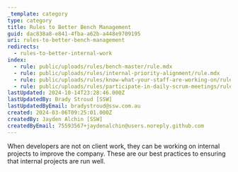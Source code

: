 ```yaml
---
_template: category
type: category
title: Rules to Better Bench Management
guid: dac838a8-e841-4fba-a62b-a448e9709195
uri: rules-to-better-bench-management
redirects:
  - rules-to-better-internal-work
index:
  - rule: public/uploads/rules/bench-master/rule.mdx
  - rule: public/uploads/rules/internal-priority-alignment/rule.mdx
  - rule: public/uploads/rules/know-what-your-staff-are-working-on/rule.mdx
  - rule: public/uploads/rules/participate-in-daily-scrum-meetings/rule.mdx
lastUpdated: 2024-10-14T23:28:46.000Z
lastUpdatedBy: Brady Stroud [SSW]
lastUpdatedByEmail: bradystroud@ssw.com.au
created: 2024-03-06T09:25:01.000Z
createdBy: Jayden Alchin [SSW]
createdByEmail: 75593567+jaydenalchin@users.noreply.github.com
---
```


When developers are not on client work, they can be working on internal projects to improve the company. These are our best practices to ensuring that internal projects are run well.
